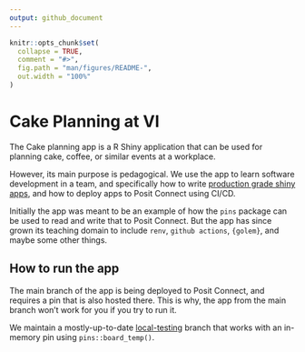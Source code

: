 ```yaml
---
output: github_document
---
```


<!-- README.md is generated from README.Rmd. Please edit that file -->

```r
knitr::opts_chunk$set(
  collapse = TRUE,
  comment = "#>",
  fig.path = "man/figures/README-",
  out.width = "100%"
)
```

# Cake Planning at VI

<!-- badges: start -->
<!-- badges: end -->

The Cake planning app is a R Shiny application that can be used for planning 
cake, coffee, or similar events at a workplace.

However, its main purpose is pedagogical. We use the app to learn software 
development in a team, and specifically how to write [
production grade shiny apps](https://engineering-shiny.org/), and how to deploy
apps to Posit Connect using CI/CD.

Initially the app was meant to be an example of how the `pins` package can be
used to read and write that to Posit Connect. But the app has since grown its 
teaching domain to include `renv`, `github actions`, `{golem}`, and maybe some other 
things.

## How to run the app

The main branch of the app is being deployed to Posit Connect, and requires a pin
that is also hosted there. This is why, the app from the main branch won't work for 
you if you try to run it. 

We maintain a mostly-up-to-date [local-testing](https://github.com/NorwegianVeterinaryInstitute/cake-planning/tree/local-testing) 
branch that works with an in-memory pin using `pins::board_temp()`.
